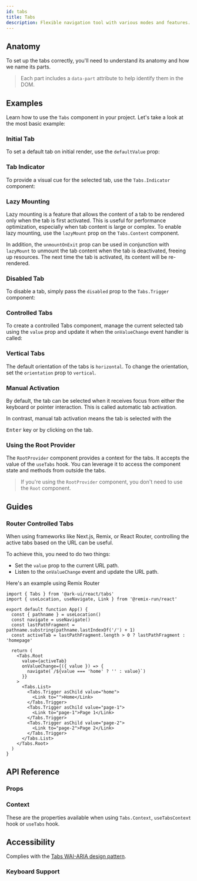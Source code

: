 ```yaml
---
id: tabs
title: Tabs
description: Flexible navigation tool with various modes and features.
---
```


<ComponentPreview id="Tabs" />

## Anatomy

To set up the tabs correctly, you'll need to understand its anatomy and how we name its parts.

> Each part includes a `data-part` attribute to help identify them in the DOM.

<Anatomy id="tabs" />

## Examples

Learn how to use the `Tabs` component in your project. Let's take a look at the most basic example:

<Example id="basic" />

### Initial Tab

To set a default tab on initial render, use the `defaultValue` prop:

<Example id="initial-tab" />

### Tab Indicator

To provide a visual cue for the selected tab, use the `Tabs.Indicator` component:

<Example id="indicator" />

### Lazy Mounting

Lazy mounting is a feature that allows the content of a tab to be rendered only when the tab is first activated. This is
useful for performance optimization, especially when tab content is large or complex. To enable lazy mounting, use the
`lazyMount` prop on the `Tabs.Content` component.

In addition, the `unmountOnExit` prop can be used in conjunction with `lazyMount` to unmount the tab content when the
tab is deactivated, freeing up resources. The next time the tab is activated, its content will be re-rendered.

<Example id="lazy-mount" />

### Disabled Tab

To disable a tab, simply pass the `disabled` prop to the `Tabs.Trigger` component:

<Example id="disabled-tab" />

### Controlled Tabs

To create a controlled Tabs component, manage the current selected tab using the `value` prop and update it when the
`onValueChange` event handler is called:

<Example id="controlled" />

### Vertical Tabs

The default orientation of the tabs is `horizontal`. To change the orientation, set the `orientation` prop to
`vertical`.

<Example id="vertical" />

### Manual Activation

By default, the tab can be selected when it receives focus from either the keyboard or pointer interaction. This is
called automatic tab activation.

In contrast, manual tab activation means the tab is selected with the

<kbd>Enter</kbd> key or by clicking on the tab.

<Example id="manual" />

### Using the Root Provider

The `RootProvider` component provides a context for the tabs. It accepts the value of the `useTabs` hook. You can
leverage it to access the component state and methods from outside the tabs.

<Example id="root-provider" />

> If you're using the `RootProvider` component, you don't need to use the `Root` component.

## Guides

### Router Controlled Tabs

When using frameworks like Next.js, Remix, or React Router, controlling the active tabs based on the URL can be useful.

To achieve this, you need to do two things:

- Set the `value` prop to the current URL path.
- Listen to the `onValueChange` event and update the URL path.

Here's an example using Remix Router

```tsx
import { Tabs } from '@ark-ui/react/tabs'
import { useLocation, useNavigate, Link } from '@remix-run/react'

export default function App() {
  const { pathname } = useLocation()
  const navigate = useNavigate()
  const lastPathFragment = pathname.substring(pathname.lastIndexOf('/') + 1)
  const activeTab = lastPathFragment.length > 0 ? lastPathFragment : 'homepage'

  return (
    <Tabs.Root
      value={activeTab}
      onValueChange={({ value }) => {
        navigate(`/${value === 'home' ? '' : value}`)
      }}
    >
      <Tabs.List>
        <Tabs.Trigger asChild value="home">
          <Link to="">Home</Link>
        </Tabs.Trigger>
        <Tabs.Trigger asChild value="page-1">
          <Link to="page-1">Page 1</Link>
        </Tabs.Trigger>
        <Tabs.Trigger asChild value="page-2">
          <Link to="page-2">Page 2</Link>
        </Tabs.Trigger>
      </Tabs.List>
    </Tabs.Root>
  )
}
```

## API Reference

### Props

<ComponentTypes id="tabs" />

### Context

These are the properties available when using `Tabs.Context`, `useTabsContext` hook or `useTabs` hook.

<ContextType id="tabs" />

## Accessibility

Complies with the [Tabs WAI-ARIA design pattern](https://www.w3.org/WAI/ARIA/apg/patterns/tabs/).

### Keyboard Support

<KeyBindingsTable id="tabs" />
